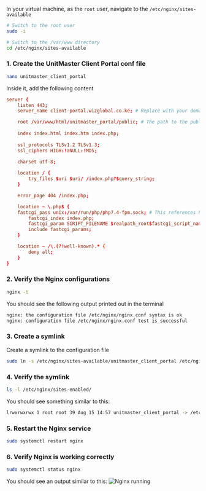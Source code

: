 In your virtual machine, as the `root` user, navigate to the `/etc/nginx/sites-available`
```bash
# Switch to the root user
sudo -i

# Switch to the /var/www directory
cd /etc/nginx/sites-available
```

### 1. Create the UnitMaster Client Portal conf file
```bash
nano unitmaster_client_portal
```
Inside it, add the following content
```conf unitmaster_client_portal
server {
    listen 443;
    server_name client-portal.wizglobal.co.ke; # Replace with your domain

    root /var/www/html/unitmaster_portal/public; # The path to the public folder in your project
    
    index index.html index.htm index.php;
    
    ssl_protocols TLSv1.2 TLSv1.3;
    ssl_ciphers HIGH:!aNULL:!MD5;
    
    charset utf-8;

    location / {
        try_files $uri $uri/ /index.php?$query_string;
    }

    error_page 404 /index.php;

    location ~ \.php$ {        
	fastcgi_pass unix:/var/run/php/php7.4-fpm.sock; # This references PHP v7.4 that this project uses
        fastcgi_index index.php;
        fastcgi_param SCRIPT_FILENAME $realpath_root$fastcgi_script_name;
        include fastcgi_params;
    }

    location ~ /\.(?!well-known).* {
        deny all;
    }
}
```
### 2. Verify the Nginx configurations
```bash
nginx -t
```
You should see the following output printed out in the terminal
```bash
nginx: the configuration file /etc/nginx/nginx.conf syntax is ok
nginx: configuration file /etc/nginx/nginx.conf test is successful
```

### 3. Create a symlink
Create a symlink to the configuration file
```bash
sudo ln -s /etc/nginx/sites-available/unitmaster_client_portal /etc/nginx/sites-enabled/
```

### 4. Verify the symlink
```bash
ls -l /etc/nginx/sites-enabled/
```
You should see something similar to this:
```bash
lrwxrwxrwx 1 root root 39 Aug 15 14:57 unitmaster_client_portal -> /etc/nginx/sites-available/unitmaster_client_portal
```

### 5. Restart the Nginx service
```bash
sudo systemctl restart nginx
```

### 6. Verify Nginx is working correctly
```bash
sudo systemctl status nginx
```
You should see an output similar to this:
![Nginx running](../images/infrastructure/nginx-running.png)